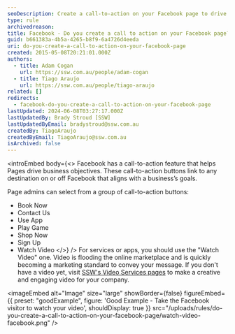 ```yaml
---
seoDescription: Create a call-to-action on your Facebook page to drive business objectives with the "Watch Video" button.
type: rule
archivedreason:
title: Facebook - Do you create a call to action on your Facebook page?
guid: b661383a-4b5a-4265-b8f9-6a4726d4eeda
uri: do-you-create-a-call-to-action-on-your-facebook-page
created: 2015-05-08T20:21:01.000Z
authors:
  - title: Adam Cogan
    url: https://ssw.com.au/people/adam-cogan
  - title: Tiago Araujo
    url: https://ssw.com.au/people/tiago-araujo
related: []
redirects:
  - facebook-do-you-create-a-call-to-action-on-your-facebook-page
lastUpdated: 2024-06-08T03:27:17.000Z
lastUpdatedBy: Brady Stroud [SSW]
lastUpdatedByEmail: bradystroud@ssw.com.au
createdBy: TiagoAraujo
createdByEmail: TiagoAraujo@ssw.com.au
isArchived: false
---
```


<introEmbed
  body={<>
Facebook has a call-to-action feature that helps Pages drive business objectives. These call-to-action buttons link to any destination on or off Facebook that aligns with a business’s goals.

Page admins can select from a group of call-to-action buttons:

- Book Now
- Contact Us
- Use App
- Play Game
- Shop Now
- Sign Up
- Watch Video
  </>}
/>
For services or apps, you should use the "Watch Video" one. Video is flooding the online marketplace and is quickly becoming a marketing standard to convey your message. If you don't have a video yet, visit
[SSW's Video Services pages](http://www.ssw.com.au/ssw/Consulting/Video-Production/) to make a creative and engaging video for your company.

<imageEmbed
  alt="Image"
  size="large"
  showBorder={false}
  figureEmbed={{
    preset: "goodExample",
    figure: 'Good Example - Take the Facebook visitor to watch your video',
    shouldDisplay: true
  }}
  src="/uploads/rules/do-you-create-a-call-to-action-on-your-facebook-page/watch-video-facebook.png"
/>
